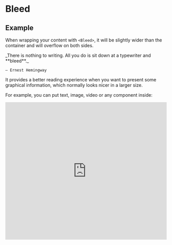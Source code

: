 
# Bleed

## Example

When wrapping your content with `<Bleed>`, it will be slightly wider than the
container and will overflow on both sides.

<Bleed>
  <div
    style={{
      border: '1px solid #888',
      padding: '4rem 2.5rem',
      textAlign: 'center',
      background: 'white'
    }}
  >
    _There is nothing to writing. All you do is sit down at a typewriter and **bleed**._

    — Ernest Hemingway

  </div>
</Bleed>

It provides a better reading experience when you want to present some graphical
information, which normally looks nicer in a larger size.

For example, you can put text, image, video or any component inside:

<Bleed>
  <iframe
    width="100%"
    height="430"
    src="https://www.youtube.com/embed/3hccXiXI0u8"
    frameBorder="0"
    allow="accelerometer; autoplay; clipboard-write; encrypted-media; gyroscope; picture-in-picture"
    allowFullScreen
  />
</Bleed>

You can even make it full-bleed using `<Bleed full>`:

<Bleed full>
  ![Landscape](https://source.unsplash.com/eaxwP9J_V6s/1600x398)
</Bleed>

## Usage

```mdx
import { Bleed } from 'nextra-theme-docs'

<Bleed>Hey, I can use **Markdown** syntax here.</Bleed>

<Bleed full>
  ![Landscape](https://source.unsplash.com/eaxwP9J_V6s/1600x398)
</Bleed>

<Bleed full>
  <iframe
    src="https://codesandbox.io/embed/swr-states-4une7"
    width="100%"
    height="500px"
    title="SWR-States"
  />
</Bleed>
```
